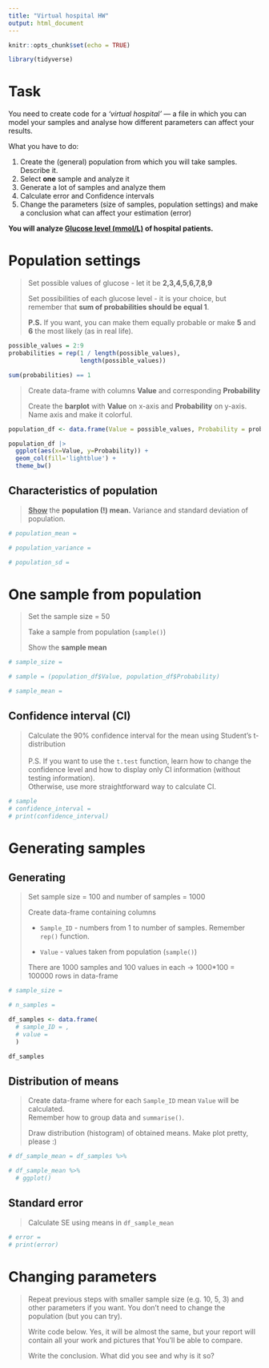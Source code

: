 ```yaml
---
title: "Virtual hospital HW"
output: html_document
---
```


```r
knitr::opts_chunk$set(echo = TRUE)

library(tidyverse)

```

# Task

You need to create code for a *‘virtual hospital’* — a file in which you can model your samples and analyse how different parameters can affect your results.

What you have to do:

1.  Create the (general) population from which you will take samples. Describe it.
2.  Select **one** sample and analyze it
3.  Generate a lot of samples and analyze them
4.  Calculate error and Confidence intervals
5.  Change the parameters (size of samples, population settings) and make a conclusion what can affect your estimation (error)

**You will analyze [Glucose level (mmol/L)]{.underline} of hospital patients.**

# Population settings

> Set possible values of glucose - let it be **2,3,4,5,6,7,8,9**
>
> Set possibilities of each glucose level - it is your choice, but remember that **sum of probabilities should be equal 1**.
>
> **P.S.** If you want, you can make them equally probable or make **5** and **6** the most likely (as in real life).

```r

possible_values = 2:9
probabilities = rep(1 / length(possible_values), 
                    length(possible_values))

sum(probabilities) == 1
```

> Create data-frame with columns **Value** and corresponding **Probability**
>
> Create the **barplot** with **Value** on x-axis and **Probability** on y-axis. Name axis and make it colorful.

```r
population_df <- data.frame(Value = possible_values, Probability = probabilities)

population_df |> 
  ggplot(aes(x=Value, y=Probability)) +
  geom_col(fill='lightblue') +
  theme_bw()
```

## Characteristics of population

> [**Show**]{.underline} the **population (!) mean.** Variance and standard deviation of population.

```r
# population_mean =

# population_variance =

# population_sd =

```

# One sample from population

> Set the sample size = 50
>
> Take a sample from population (`sample()`)
>
> Show the **sample mean**

```r

# sample_size =

# sample = (population_df$Value, population_df$Probability)

# sample_mean =

```

## Confidence interval (CI)

> Calculate the 90% confidence interval for the mean using Student's t-distribution\
> \
> P.S. If you want to use the `t.test` function, learn how to change the confidence level and how to display only CI information (without testing information).\
> Otherwise, use more straightforward way to calculate CI.

```r
# sample
# confidence_interval = 
# print(confidence_interval)
```

# Generating samples

## Generating

> Set sample size = 100 and number of samples = 1000
>
> Create data-frame containing columns
>
> -   `Sample_ID` - numbers from 1 to number of samples. Remember `rep()` function.
>
> -   `Value` - values taken from population (`sample()`)
>
> There are 1000 samples and 100 values in each -\> 1000\*100 = 100000 rows in data-frame

```r

# sample_size = 

# n_samples = 

df_samples <- data.frame(
  # sample_ID = ,
  # value = 
  )

df_samples
```

## Distribution of means

> Create data-frame where for each `Sample_ID` mean `Value` will be calculated.\
> Remember how to group data and `summarise()`.
>
> Draw distribution (histogram) of obtained means. Make plot pretty, please :)

```r

# df_sample_mean = df_samples %>%

# df_sample_mean %>%
  # ggplot()

```

## Standard error

> Calculate SE using means in `df_sample_mean`

```r

# error =
# print(error)

```

# Changing parameters

> Repeat previous steps with smaller sample size (e.g. 10, 5, 3) and other parameters if you want. You don't need to change the population (but you can try).
>
> Write code below. Yes, it will be almost the same, but your report will contain all your work and pictures that You'll be able to compare.
>
> Write the conclusion. What did you see and why is it so?

```r

```

```r

```
